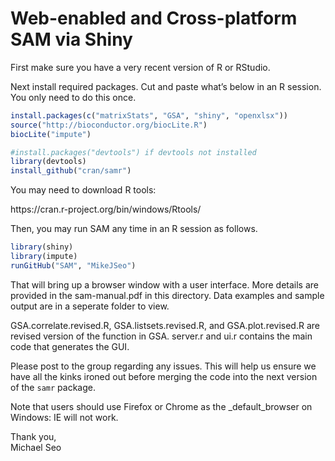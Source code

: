 # Web-enabled and Cross-platform SAM via Shiny

First make sure you have a very recent version of R or RStudio.

Next install required packages. Cut and paste what's below in an R session. You only need to do this once.

```r
install.packages(c("matrixStats", "GSA", "shiny", "openxlsx"))
source("http://bioconductor.org/biocLite.R")
biocLite("impute")

#install.packages("devtools") if devtools not installed
library(devtools)
install_github("cran/samr")
```

You may need to download R tools: 

https://cran.r-project.org/bin/windows/Rtools/

Then, you may run SAM any time in an R session as follows.

```r
library(shiny)
library(impute)
runGitHub("SAM", "MikeJSeo")
```

That will bring up a browser window with a user interface. More details are provided in the sam-manual.pdf in this directory.
Data examples and sample output are in a seperate folder to view. 

GSA.correlate.revised.R, GSA.listsets.revised.R, and GSA.plot.revised.R are revised version of the function in GSA. server.r and ui.r contains the main code that generates the GUI. 

Please post to the group regarding any issues. This will help us ensure we have all the kinks ironed out before merging the code 
into the next version of the `samr` package.

Note that users should use Firefox or Chrome as the _default_browser on Windows: IE will not work. 

Thank you,    
Michael Seo